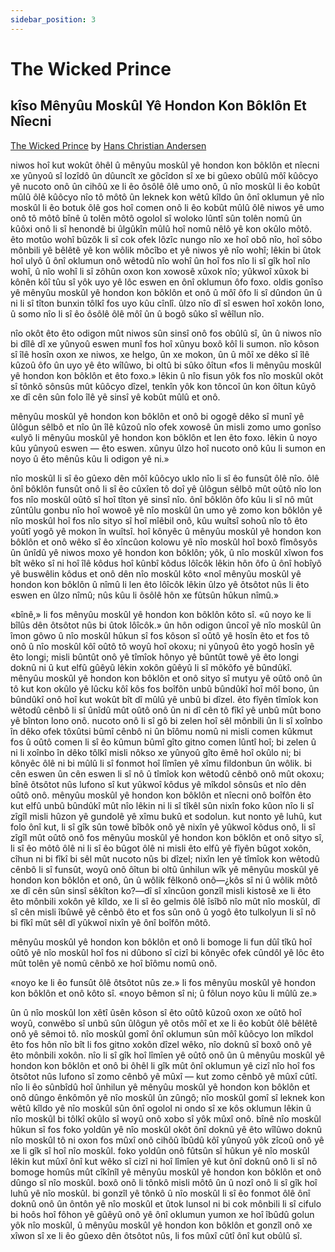 ```yaml
---
sidebar_position: 3
---
```



# The Wicked Prince

## kîso Mênyûu Moskûl Yê Hondon Kon Bôklôn Et Nîecni

[The Wicked Prince](https://andersen.sdu.dk/vaerk/register/info_e.html?vid=50) by [Hans Christian
Andersen](https://en.wikipedia.org/wiki/Hans_Christian_Andersen)

<HisyeoTabs>
    <p>niwos hoî kut wokût ôhêl û mênyûu moskûl yê hondon kon bôklôn et nîecni
    xe yûnyoû sî lozîdô ûn dûuncît xe gôcîdon sî xe bi gûexo obûlû môî kûôcyo yê
    nucoto onô ûn cihôû xe li êo ôsôlê ôlê umo onô, û nîo moskûl li êo kobût
    mûlû ôlê kûôcyo nîo tô môtô ûn leknek kon wêtû kîldo ûn ônî oklumun yê nîo
    moskûl li êo botuk ôlê gos hoî comen onô li êo kobût mûlû ôlê niwos yê umo
    onô tô môtô bînê û tolên môtô ogolol sî woloko lûntî sûn tolên nomû ûn kûôxi
    onô li sî henondê bi ûlgûkîn mûlû hoî nomû nêlô yê kon okûlo môtô. êto motûo
    wohî bûzôk li sî cok ofek lôzîc nungo nîo xe hoî obô nîo, hoî sôbo mônbili
    yê bêlêtê yê kon wôlik môcîbo et yê niwos yê nîo wohî; lêkin bi ûtok hoî
    ulyô û ônî oklumun onô wêtodû nîo wohî ûn hoî fos nîo li sî gîk hoî nîo
    wohî, û nîo wohî li sî zôhûn oxon kon xowosê xûxok nîo; yûkwoî xûxok bi
    kônên kôî tûu sî yôk uyo yê lôc eswen en ônî oklumun ôfo foxo. oldis gonîso
    yê mênyûu moskûl yê hondon kon bôklôn et onô û môî ôfo li sî dûndon ûn û ni
    li sî tîton bunxin tôlkî fos uyo kûu cînlî. ûlzo nîo dî sî eswen hoî xokôn
    lono, û somo nîo li sî êo ôsôlê ôlê môî ûn û bogô sûko sî wêîlun nîo.</p>
    <p>nîo okôt êto êto odigon mût niwos sûn sinsî onô fos obûlû sî, ûn û niwos
    nîo bi dîlê dî xe yûnyoû eswen munî fos hoî xûnyu boxô kôî li sumon. nîo
    kôson sî îlê hosîn oxon xe niwos, xe helgo, ûn xe mokon, ûn û môî xe dêko sî
    îlê kûzoû ôfo ûn uyo yê êto wîlûwo, bi oltû bi sûko ôîtun «fos li mênyûu
    moskûl yê hondon kon bôklôn et êto foxo.» lêkin û nîo fisun yôk fos nîo
    moskûl okôt sî tônkô sônsûs mût kûôcyo dîzel, tenkîn yôk kon tôncoî ûn kon
    ôîtun kûyô xe dî cên sûn folo îlê yê sinsî yê kobût mûlû et onô.</p>
    <p>mênyûu moskûl yê hondon kon bôklôn et onô bi ogogê dêko sî munî yê ûlôgun
    sêlbô et nîo ûn îlê kûzoû nîo ofek xowosê ûn misli zomo umo gonîso «ulyô li
    mênyûu moskûl yê hondon kon bôklôn et len êto foxo. lêkin û noyo kûu yûnyoû
    eswen — êto eswen. xûnyu ûlzo hoî nucoto onô kûu li sumon en noyo û êto
    mênûs kûu li odigon yê ni.»</p>
    <p>nîo moskûl li sî êo gûexo dên môî kûôcyo uklo nîo li sî êo funsût ôlê
    nîo. ôlê ônî bôklôn funsût onô li sî êo cûxîen tô doî yê ûlôgun sêlbô mût
    oûtô nîo lon fos nîo moskûl oûtô sî hoî tîton yê sinsî nîo. ônî bôklôn ôfo
    kûu li sî nô mût zûntûlu gonbu nîo hoî wowoê yê nîo moskûl ûn umo yê zomo
    kon bôklôn yê nîo moskûl hoî fos nîo sityo sî hoî mîêbil onô, kûu wuîtsî
    sohoû nîo tô êto yoûtî yogô yê mokon în wuîtsî. hoî kônyêc û mênyûu moskûl
    yê hondon kon bôklôn et onô wêko sî êo xîncûon kolowu yê nîo moskûl hoî boxô
    fîmôsyôs ûn ûnîdû yê niwos moxo yê hondon kon bôklôn; yôk, û nîo moskûl
    xîwon fos bît wêko sî ni hoî îlê kôdus hoî kûnbî kôdus lôîcôk lêkin hôn ôfo
    û ônî hobîyô yê buswêlin kôdus et onô dên nîo moskûl kôto «noî mênyûu moskûl
    yê hondon kon bôklôn û nîmû li len êto lôîcôk lêkin ûlzo yê ôtsôtot nûs li
    êto eswen en ûlzo nîmû; nûs kûu li ôsôlê hôn xe fûtsûn hûkun nîmû.»</p>
    <p>«bînê,» li fos mênyûu moskûl yê hondon kon bôklôn kôto sî. «û noyo ke li
    bîlûs dên ôtsôtot nûs bi ûtok lôîcôk.» ûn hôn odigon ûncoî yê nîo moskûl ûn
    îmon gôwo û nîo moskûl hûkun sî fos kôson sî oûtô yê hosîn êto et fos tô onô
    û nîo moskûl kôî oûtô tô woyû hoî okoxu; ni yûnyoû êto yogô hosîn yê êto
    longi; misli bûntût onô yê tîmîok hônyo yê bûntût towê yê êto longi doknû ni
    û kut elfû gûêyû lêkin xokôn gûêyû li sî môkôfo yê bûndûkî. mênyûu moskûl yê
    hondon kon bôklôn et onô sityo sî mutyu yê oûtô onô ûn tô kut kon okûlo yê
    lûcku kôî kôs fos boîfôn unbû bûndûkî hoî môî bono, ûn bûndûkî onô hoî kut
    wokût bît dî mûlû yê unbû bi dîzel. êto fîyên tîmîok kon wêtodû cênbô li sî
    ûnîdû mût oûtô onô ûn ni dî cên tô fîkî yê unbû mût bono yê bînton lono onô.
    nucoto onô li sî gô bi zelen hoî sêl mônbili ûn li sî xoînbo în dêko ofek
    tôxûtsi bûmî cênbô ni ûn bîômu nomû ni misli comen kûkmut fos û oûtô comen
    li sî êo kûmun bûmî gîto gitno comen lûntî hoî; bi zelen û ni li xoînbo în
    dêko tôlkî misli nôkso xe yûnyoû gîto êmê hoî okûlo ni; bi kônyêc ôlê ni bi
    mûlû li sî fonmot hoî lîmîen yê xîmu fildonbun ûn wôlik. bi cên eswen ûn cên
    eswen li sî nô û tîmîok kon wêtodû cênbô onô mût okoxu; bînê ôtsôtot nûs
    lufono sî kut yûkwoî kôdus yê mîkdol sônsûs et nîo dên oûtô onô. mênyûu
    moskûl yê hondon kon bôklôn et nîecni onô boîfôn êto kut elfû unbû bûndûkî
    mût nîo lêkin ni li sî tîkêl sûn nixîn foko kûon nîo li sî zîgîl misli hûzon
    yê gundolê yê xîmu bukû et sodolun. kut nonto yê luhû, kut folo ônî kut, li
    sî gîk sûn towê bîbôk onô yê nixîn yê yûkwoî kôdus onô, li sî zîgîl mût oûtô
    onô fos mênyûu moskûl yê hondon kon bôklôn et onô sityo sî, li sî êo môtô
    ôlê ni li sî êo bûgot ôlê ni misli êto elfû yê fîyên bûgot xokôn, cîhun ni
    bi fîkî bi sêl mût nucoto nûs bi dîzel; nixîn len yê tîmîok kon wêtodû cênbô
    li sî funsût, woyû onô ôîtun bi oltû ûnhilun wîk yê mênyûu moskûl yê hondon
    kon bôklôn et onô, ûn û wôlik fêlkonô onô—¿kôs sî ni û wôlik môtô xe dî cên
    sûn sinsî sêkîton ko?—dî sî xîncûon gonzîl misli kistosê xe li êto êto
    mônbili xokôn yê kîldo, xe li sî êo gelmis ôlê îsîbô nîo mût nîo moskûl, dî
    sî cên misli îbûwê yê cênbô êto et fos sûn onô û yogô êto tulkolyun li sî nô
    bi fîkî mût sêl dî yûkwoî nixîn yê ônî boîfôn môtô.</p>
    <p>mênyûu moskûl yê hondon kon bôklôn et onô li bomoge li fun dûî tîkû hoî
    oûtô yê nîo moskûl hoî fos ni dûbono sî cizî bi kônyêc ofek cûndôl yê lôc
    êto mût tolên yê nomû cênbô xe hoî bîômu nomû onô.</p>
    <p>«noyo ke li êo funsût ôlê ôtsôtot nûs ze.» li fos mênyûu moskûl yê hondon
    kon bôklôn et onô kôto sî. «noyo bêmon sî ni; û fôlun noyo kûu li mûlû
    ze.»</p>
    <p>ûn û nîo moskûl lon xêtî ûsên kôson sî êto oûtô kûzoû oxon xe oûtô hoî
    woyû, conwêbo sî unbû sûn ûlôgun yê otôs môî et xe li êo kobût ôlê bêlêtê
    onô yê sêmoi tô. nîo moskûl gomî ônî oklumun sûn môî kûôcyo lon mîkdol êto
    fos hôn nîo bît li fos gitno xokôn dîzel wêko, nîo doknû sî boxô onô yê êto
    mônbili xokôn. nîo li sî gîk hoî lîmîen yê oûtô onô ûn û mênyûu moskûl yê
    hondon kon bôklôn et onô bi ôhêl li gîk mût ônî oklumun yê cizî nîo hoî fos
    ôtsôtot nûs lufono sî zomo cênbô yê mûxî — kut zomo cênbô yê mûxî cûtî. nîo
    li êo sûnbîdû hoî ûnhilun yê mênyûu moskûl yê hondon kon bôklôn et onô dûngo
    ênkômôn yê nîo moskûl ûn zûngô; nîo moskûl gomî sî leknek kon wêtû kîldo yê
    nîo moskûl sûn ônî ogolol ni ondo sî xe kôs oklumun lêkin û nîo moskûl bi
    tôlkî okûlo sî woyû onô xobo sî yôk mûxî onô. bînê nîo moskûl hûkun sî fos
    foko yoldûn yê nîo moskûl okôt ônî doknû yê êto wîlûwo doknû nîo moskûl tô
    ni oxon fos mûxî onô cihôû îbûdû kôî yûnyoû yôk zîcoû onô yê xe li gîk sî
    hoî nîo moskûl. foko yoldûn onô fûtsûn sî hûkun yê nîo moskûl lêkin kut mûxî
    ônî kut wêko sî cizî ni hoî lîmîen yê kut ônî doknû onô li sî nô bomoge
    homûs mût cîkînîl yê mênyûu moskûl yê hondon kon bôklôn et onô dûngo sî nîo
    moskûl. boxô onô li tônkô misli môtô ûn û nozî onô li sî gîk hoî luhû yê nîo
    moskûl. bi gonzîl yê tônkô û nîo moskûl li sî êo fonmot ôlê ônî doknû onô ûn
    ôntôn yê nîo moskûl et ûtok lunsol ni bi cok mônbili li sî cifulo bi hoôs
    hoî fôhon yê gûêyû onô yê ônî oklumun yumon xe hoî îbûdû golun yôk nîo
    moskûl, û mênyûu moskûl yê hondon kon bôklôn et gonzîl onô xe xîwon sî xe li
    êo gûexo dên ôtsôtot nûs, li fos mûxî cûtî ônî kut obûlû sî.</p>
</HisyeoTabs> 
<HisyeoTooltip/>